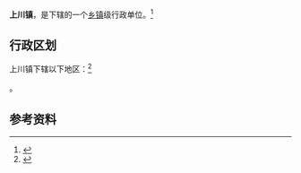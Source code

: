 {{中国乡级行政区|62/01/21/112/000}}

'''上川镇'''，是{{PRC admin/fullname|62/01/21/112/000|3}}下辖的一个[[乡镇|乡镇]]级行政单位。<ref>{{PRC admin/ref sgc|{{PRC admin/parent|62/01/21/112/000}}}}</ref>

== 行政区划 ==

上川镇下辖以下地区：<ref>{{PRC admin/ref sgc|62/01/21/112/000}}</ref>

{{PRC admin/children|62/01/21/112/000}}。

== 参考资料 ==

{{reflist}}

{{行政区划小作品}}
{{PRC admin/navcat|62/01/21/112/000}}
